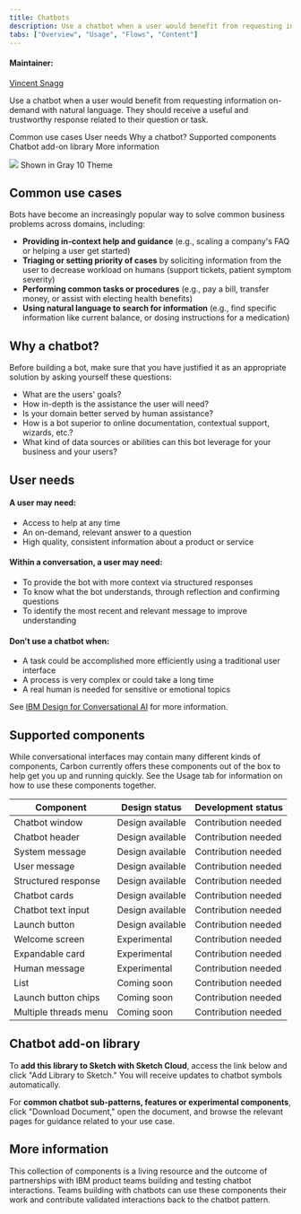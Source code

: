 ```yaml
---
title: Chatbots
description: Use a chatbot when a user would benefit from requesting information on-demand with natural language. They should receive a useful and trustworthy response related to their question or task.
tabs: ["Overview", "Usage", "Flows", "Content"]
---
```



#### Maintainer:

[Vincent Snagg](https://github.com/vincentsnagg)

<PageDescription>

Use a chatbot when a user would benefit from requesting information on-demand
with natural language. They should receive a useful and trustworthy response
related to their question or task.

</PageDescription>

<AnchorLinks>

<AnchorLink>Common use cases</AnchorLink>
<AnchorLink>User needs</AnchorLink>
<AnchorLink>Why a chatbot?</AnchorLink>
<AnchorLink>Supported components</AnchorLink>
<AnchorLink>Chatbot add-on library</AnchorLink>
<AnchorLink>More information</AnchorLink>

</AnchorLinks>

<Image src="/images/chatbot-0.png" />

<Caption>Shown in Gray 10 Theme</Caption>

## Common use cases

Bots have become an increasingly popular way to solve common business problems across domains, including:

- **Providing in-context help and guidance** (e.g., scaling a company's FAQ or helping a user get started)
- **Triaging or setting priority of cases** by soliciting information from the user to decrease workload on humans (support tickets, patient symptom severity)
- **Performing common tasks or procedures** (e.g., pay a bill, transfer money, or assist with electing health benefits)
- **Using natural language to search for information** (e.g., find specific information like current balance, or dosing instructions for a medication)

## Why a chatbot?

Before building a bot, make sure that you have justified it as an appropriate solution by asking yourself these questions:

- What are the users' goals?
- How in-depth is the assistance the user will need?
- Is your domain better served by human assistance?
- How is a bot superior to online documentation, contextual support, wizards, etc.?
- What kind of data sources or abilities can this bot leverage for your business and your users?

## User needs

#### A user may need:

- Access to help at any time
- An on-demand, relevant answer to a question
- High quality, consistent information about a product or service

#### Within a conversation, a user may need:

- To provide the bot with more context via structured responses
- To know what the bot understands, through reflection and confirming questions
- To identify the most recent and relevant message to improve understanding

#### Don't use a chatbot when:

- A task could be accomplished more efficiently using a traditional user interface
- A process is very complex or could take a long time
- A real human is needed for sensitive or emotional topics

See [IBM Design for Conversational AI](https://www.ibm.com/design/ai/conversation) for more information.

## Supported components

While conversational interfaces may contain many different kinds of components, Carbon currently offers these components out of the box to help get you up and running quickly. See the Usage tab for information on how to use these components together.

| Component             | Design status                            | Development status                               |
| --------------------- | ---------------------------------------- | ------------------------------------------------ |
| Chatbot window        | <Tag type="green">Design available</Tag> | <Tag type="cool-gray"> Contribution needed</Tag> |
| Chatbot header        | <Tag type="green">Design available</Tag> | <Tag type="cool-gray"> Contribution needed</Tag> |
| System message        | <Tag type="green">Design available</Tag> | <Tag type="cool-gray"> Contribution needed</Tag> |
| User message          | <Tag type="green">Design available</Tag> | <Tag type="cool-gray"> Contribution needed</Tag> |
| Structured response   | <Tag type="green">Design available</Tag> | <Tag type="cool-gray"> Contribution needed</Tag> |
| Chatbot cards         | <Tag type="green">Design available</Tag> | <Tag type="cool-gray"> Contribution needed</Tag> |
| Chatbot text input    | <Tag type="green">Design available</Tag> | <Tag type="cool-gray"> Contribution needed</Tag> |
| Launch button         | <Tag type="green">Design available</Tag> | <Tag type="cool-gray"> Contribution needed</Tag> |
| Welcome screen        | <Tag type="teal"> Experimental </Tag>    | <Tag type="cool-gray"> Contribution needed</Tag> |
| Expandable card       | <Tag type="teal"> Experimental </Tag>    | <Tag type="cool-gray"> Contribution needed</Tag> |
| Human message         | <Tag type="teal"> Experimental </Tag>    | <Tag type="cool-gray"> Contribution needed</Tag> |
| List                  | <Tag type="purple"> Coming soon </Tag>   | <Tag type="cool-gray"> Contribution needed</Tag> |
| Launch button chips   | <Tag type="purple"> Coming soon </Tag>   | <Tag type="cool-gray"> Contribution needed</Tag> |
| Multiple threads menu | <Tag type="purple"> Coming soon </Tag>   | <Tag type="cool-gray"> Contribution needed</Tag> |

## Chatbot add-on library

To **add this library to Sketch with Sketch Cloud**, access the link below and click "Add Library to Sketch." You will receive updates to chatbot symbols automatically.

For **common chatbot sub-patterns, features or experimental components**, click "Download Document," open the document, and browse the relevant pages for guidance related to your use case.

<Column colMd={4} colLg={4} noGutterSm>
  <ResourceCard
    subTitle="Sketch library"
    title="Chatbot Design Kit"
    aspectRatio="2:1"
    actionIcon="download"
    href="https://sketch.cloud/s/k8j5g"
  >
    <MdxIcon name="sketch" />
  </ResourceCard>
</Column>

## More information

This collection of components is a living resource and the outcome of partnerships with IBM product teams building and testing chatbot interactions. Teams building with chatbots can use these components their work and contribute validated interactions back to the chatbot pattern.
